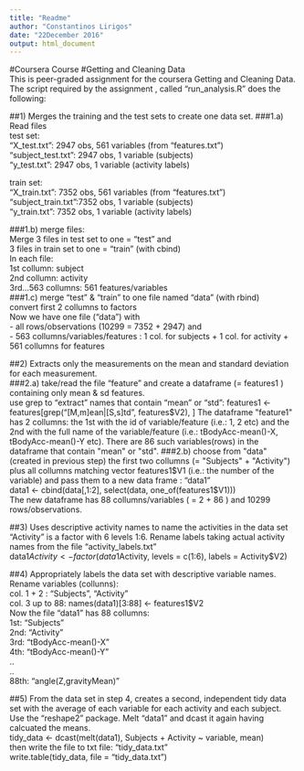 ```yaml
---
title: "Readme"
author: "Constantinos Lirigos"
date: "22December 2016"
output: html_document
---
```

#Coursera Course 
#Getting and Cleaning Data  
This is peer-graded assignment for the coursera Getting and Cleaning Data.  
The script required by the assignment , called "run_analysis.R" does the following:  

##1) Merges the training and the test sets to create one data set.
###1.a) Read files  
test set:  
"X_test.txt": 2947 obs, 561 variables (from "features.txt")  
"subject_test.txt": 2947 obs, 1 variable (subjects)  
"y_test.txt": 2947 obs, 1 variable (activity labels)  

train set:  
"X_train.txt": 7352 obs, 561 variables (from "features.txt")  
"subject_train.txt":7352 obs, 1 variable (subjects)  
"y_train.txt": 7352 obs, 1 variable (activity labels)  

###1.b) merge files:  
Merge 3 files in test set to one = "test" and   
3 files in train set to one = "train" (with cbind)  
In each file:  
1st collumn: subject  
2nd collumn: activity  
3rd...563 collumns: 561 features/variables  
###1.c) merge "test" & "train" to one file named "data" (with rbind)  
convert first 2 collumns to factors  
Now we have one file ("data") with   
- all rows/observations (10299 = 7352 + 2947) and   
- 563 collumns/variables/features : 1 col. for subjects + 1 col. for activity + 561 collumns for features  

##2) Extracts only the measurements on the mean and standard deviation for each measurement.  
###2.a) take/read the file "feature" and create a dataframe (= features1 ) containing only mean & sd features.   
use grep to "extract" names that contain "mean" or "std":
features1 <- features[grep("[M,m]ean|[S,s]td", features$V2), ]  
The dataframe "feature1" has 2 collumns: the 1st with the id of variable/feature (i.e.: 1, 2 etc) and the 2nd with the full name of the variable/feature (i.e.: tBodyAcc-mean()-X, tBodyAcc-mean()-Y etc). There are 86 such variables(rows) in the dataframe that contain "mean" or "std".  
###2.b) choose from "data" (created in previous step) the  first two collumns (= "Subjects" + "Activity") plus all collumns matching vector features1$V1 (i.e.: the number of the variable) and pass them to a new data frame : "data1"  
data1 <- cbind(data[,1:2], select(data, one_of(features1$V1)))  
The new dataframe has 88 collumns/variables ( = 2 + 86 ) and 10299 rows/observations.  

##3) Uses descriptive activity names to name the activities in the data set  
"Activity" is a factor with 6 levels 1:6. Rename labels taking actual activity names from the file "activity_labels.txt"  
data1$Activity <- factor(data1$Activity, levels = c(1:6), labels = Activity$V2)

##4) Appropriately labels the data set with descriptive variable names.  
Rename variables (collunns):  
col. 1 + 2 : "Subjects", "Activity"  
col. 3 up to 88: names(data1)[3:88] <- features1$V2  
Now the file "data1" has 88 collumns:  
1st: "Subjects"  
2nd: "Activity"  
3rd: "tBodyAcc-mean()-X"  
4th: "tBodyAcc-mean()-Y"  
..  
..  
88th: "angle(Z,gravityMean)"  

##5) From the data set in step 4, creates a second, independent tidy data set with the average of each variable for each activity and each subject.  
Use the "reshape2" package. Melt "data1" and dcast it again having calcuated the means.   
tidy_data <- dcast(melt(data1), Subjects + Activity ~ variable, mean)  
then write the file to txt file: "tidy_data.txt"  
write.table(tidy_data, file = "tidy_data.txt")



